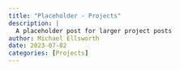 ```yaml
---
title: "Placeholder - Projects"
description: |
  A placeholder post for larger project posts
author: Michael Ellsworth
date: 2023-07-02
categories: [Projects]
---
```

